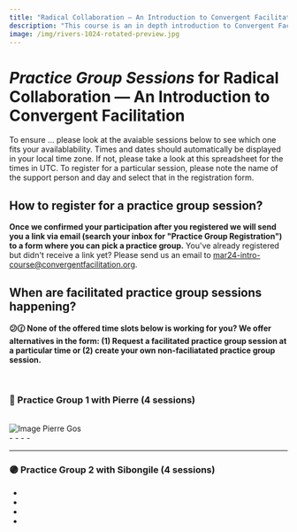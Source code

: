 ```yaml
---
title: "Radical Collaboration — An Introduction to Convergent Facilitation with Paul and Verene"
description: "This course is an in depth introduction to Convergent Facilitation - a powerful approach to facilitating collaborative decision making. It holds massive potential for those working to bring communities, stakeholders and movements together to address our most challenging problems."
image: /img/rivers-1024-rotated-preview.jpg
---
```




# *Practice Group Sessions* for Radical Collaboration — An Introduction to Convergent Facilitation 

To ensure ... please look at the avaiable sessions below to see which one fits your availablability. Times and dates should automatically be displayed in your local time zone. If not, please take a look at this spreadsheet for the times in UTC. To register for a particular session, please note the name of the support person and day and select that in the registration form. 


## How to register for a practice group session?

**Once we confirmed your participation after you registered we will send you a link via email (search your inbox for "Practice Group Registration") to a form where you can pick a practice group.** You've already registered but didn't receive a link yet? Please send us an email to [mar24-intro-course@convergentfacilitation.org](mailto:mar24-intro-course@convergentfacilitation.org).


## When are facilitated practice group sessions happening?

**😕🕜 None of the offered time slots below is working for you? We offer alternatives in the form: (1) Request a facilitated practice group session at a particular time or (2) create your own non-faciliatated practice group session.**

<br/> 

### 🔴 Practice Group 1 with Pierre (4 sessions)

   
<br/> 
   
<div className="column-container">
  <div style={{ flex: 1, paddingRight: '10px', textAlign: 'center' }}>
	<img src="/img/pierre_gos.png" alt="Image Pierre Gos" className="round-image" style={{height: "200px", width: "auto"}}/>
  </div>
  <div style={{ flex: 2, paddingLeft: '10px' }}>
	- <LocalTime year={2024} month={3} day={5} startHour={20} startMinute={0} endHour={21} endMinute={0}/>
	- <LocalTime year={2024} month={3} day={12} startHour={20} startMinute={0} endHour={21} endMinute={0}/>
	- <LocalTime year={2024} month={3} day={19} startHour={20} startMinute={0} endHour={21} endMinute={0}/>
	- <LocalTime year={2024} month={3} day={26} startHour={20} startMinute={0} endHour={21} endMinute={0}/>
  </div>
</div>

----

### 🟣 Practice Group 2 with Sibongile (4 sessions)

- <LocalTime year={2024} month={3} day={5} startHour={14} startMinute={0} endHour={17} endMinute={0}/>
- <LocalTime year={2024} month={3} day={12} startHour={15} startMinute={0} endHour={17} endMinute={0}/>
- <LocalTime year={2024} month={3} day={19} startHour={15} startMinute={0} endHour={17} endMinute={0}/>
- <LocalTime year={2024} month={3} day={26} startHour={15} startMinute={0} endHour={17} endMinute={0}/>

